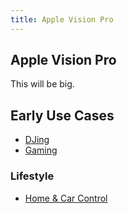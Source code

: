 ```yaml
---
title: Apple Vision Pro
---
```


## Apple Vision Pro

This will be big.

## Early Use Cases

- [DJing](https://x.com/russellmomentum/status/1753572385574531116?s=20)
- [Gaming](https://x.com/altryne/status/1753649516341817805?s=20)

### Lifestyle

- [Home & Car Control](https://x.com/LinusEkenstam/status/1753752283819520239?s=20)
